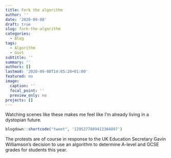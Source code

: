 ```yaml
---
title: Fork the algorithm
author: ''
date: '2020-09-08'
draft: true
slug: fork-the-algorithm
categories:
  - Blog
tags:
  - Algorithm
  - Govt
subtitle: ''
summary: ''
authors: []
lastmod: '2020-09-08T14:05:20+01:00'
featured: no
image:
  caption: ''
  focal_point: ''
  preview_only: no
projects: []
---
```


Watching scenes like these makes me feel like I'm already living in a dystopian future. 

```r
blogdown::shortcode("tweet", '1295277889412304897')
```

The protests are of course in response to the UK Education Secretary Gavin Williamson's decision to use an algorithm to determine A-level and GCSE grades for students this year. 
